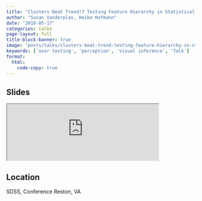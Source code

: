 ```yaml
---
title: "Clusters Beat Trend!? Testing Feature Hierarchy in Statistical Graphics"
author: "Susan Vanderplas, Heike Hofmann"
date: "2018-05-17"
categories: talks
page-layout: full
title-block-banner: true
image: "posts/talks/clusters-beat-trend-testing-feature-hierarchy-in-statistical-graphics.png"
keywords: ['user testing', 'perception', 'visual inference', 'Talk']
format:
  html:
    code-copy: true
---
```

 
## Slides

<iframe src='https://srvanderplas.github.io/Presentation-Archive/SDSS2018/FeatureHierarchy.html#clusters-beat-trend-testing-feature-hierarchy-in-statistical-graphics' height='auto' width='80%'>
                        </iframe>
## Location

SDSS, Conference
Reston, VA
